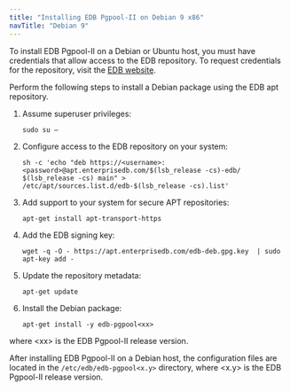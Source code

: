 ```yaml
---
title: "Installing EDB Pgpool-II on Debian 9 x86"
navTitle: "Debian 9"
---
```


To install EDB Pgpool-II on a Debian or Ubuntu host, you must have credentials that allow access to the EDB repository. To request credentials for the repository, visit the [EDB website](https://www.enterprisedb.com/user).

Perform the following steps to install a Debian package using the EDB apt repository.

1.  Assume superuser privileges:

    ```text
    sudo su –
    ```

2.  Configure access to the EDB repository on your system:
    ```text
    sh -c 'echo "deb https://<username>:<password>@apt.enterprisedb.com/$(lsb_release -cs)-edb/ $(lsb_release -cs) main" > /etc/apt/sources.list.d/edb-$(lsb_release -cs).list'
    ```
3.  Add support to your system for secure APT repositories:
    ```text
    apt-get install apt-transport-https
    ```

4.  Add the EDB signing key:
    ```text
    wget -q -O - https://apt.enterprisedb.com/edb-deb.gpg.key  | sudo apt-key add -
    ```

5.  Update the repository metadata:
    ```text
    apt-get update
    ```

6.  Install the Debian package:
    ```text
    apt-get install -y edb-pgpool<xx>
    ```

   where &lt;xx> is the EDB Pgpool-II release version.

After installing EDB Pgpool-II on a Debian host, the configuration files are located in the `/etc/edb/edb-pgpool<x.y>` directory, where &lt;x.y> is the EDB Pgpool-II release version.
